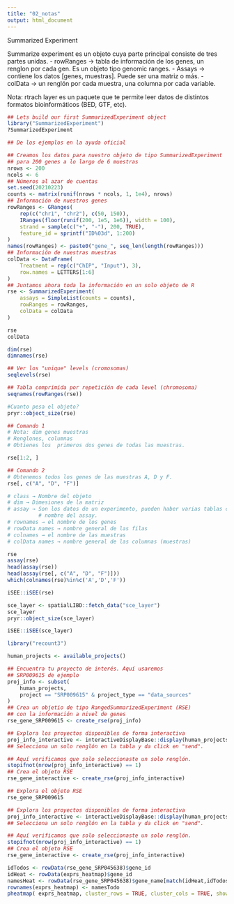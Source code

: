 ```yaml
---
title: "02_notas"
output: html_document
---
```


Summarized Experiment

Summarize experiment es un objeto cuya parte principal consiste de tres partes unidas. 
    - rowRanges → tabla de información de los genes, un renglon por cada gen. Es un 
                objeto tipo genomic ranges.
    - Assays → contiene los datos [genes, muestras]. Puede ser una matriz o más.
    - colData → un renglón por cada muestra, una columna por cada variable.
    
Nota: rtrach layer es un paquete que te permite leer datos de distintos formatos bioinformáticos (BED, GTF, etc).
                  
```r
## Lets build our first SummarizedExperiment object
library("SummarizedExperiment")
?SummarizedExperiment

## De los ejemplos en la ayuda oficial

## Creamos los datos para nuestro objeto de tipo SummarizedExperiment
## para 200 genes a lo largo de 6 muestras
nrows <- 200
ncols <- 6
## Números al azar de cuentas
set.seed(20210223)
counts <- matrix(runif(nrows * ncols, 1, 1e4), nrows)
## Información de nuestros genes
rowRanges <- GRanges(
    rep(c("chr1", "chr2"), c(50, 150)),
    IRanges(floor(runif(200, 1e5, 1e6)), width = 100),
    strand = sample(c("+", "-"), 200, TRUE),
    feature_id = sprintf("ID%03d", 1:200)
)
names(rowRanges) <- paste0("gene_", seq_len(length(rowRanges)))
## Información de nuestras muestras
colData <- DataFrame(
    Treatment = rep(c("ChIP", "Input"), 3),
    row.names = LETTERS[1:6]
)
## Juntamos ahora toda la información en un solo objeto de R
rse <- SummarizedExperiment(
    assays = SimpleList(counts = counts),
    rowRanges = rowRanges,
    colData = colData
)

rse
colData
```


```r
dim(rse)
dimnames(rse)

## Ver los "unique" levels (cromosomas)
seqlevels(rse)

## Tabla comprimida por repetición de cada level (chromosoma)
seqnames(rowRanges(rse)) 

#Cuanto pesa el objeto?
pryr::object_size(rse)
```
```r
## Comando 1
# Nota: dim genes muestras
# Renglones, columnas 
# Obtienes los  primeros dos genes de todas las muestras.

rse[1:2, ]

## Comando 2
# Obtenemos todos los genes de las muestras A, D y F. 
rse[, c("A", "D", "F")]

# class → Nombre del objeto 
# dim → Dimesiones de la matriz 
# assay → Son los datos de un experimento, pueden haber varias tablas con distintos datos.
          # nombre del assay.
# rownames → el nombre de los genes 
# rowData names → nombre general de las filas 
# colnames → el nombre de las muestras 
# colData names → nombre general de las columnas (muestras)

rse
assay(rse)
head(assay(rse))
head(assay(rse[, c("A", "D", "F")]))
which(colnames(rse)%in%c('A','D','F')) 
```
```r
iSEE::iSEE(rse)
```

```r
sce_layer <- spatialLIBD::fetch_data("sce_layer")
sce_layer
pryr::object_size(sce_layer)
```

```r
iSEE::iSEE(sce_layer)
```
```r
library("recount3")

human_projects <- available_projects()
```


```r
## Encuentra tu proyecto de interés. Aquí usaremos
## SRP009615 de ejemplo
proj_info <- subset(
    human_projects,
    project == "SRP009615" & project_type == "data_sources"
)
## Crea un objetio de tipo RangedSummarizedExperiment (RSE)
## con la información a nivel de genes
rse_gene_SRP009615 <- create_rse(proj_info)
```

```r
## Explora los proyectos disponibles de forma interactiva
proj_info_interactive <- interactiveDisplayBase::display(human_projects)
## Selecciona un solo renglón en la tabla y da click en "send".

## Aquí verificamos que solo seleccionaste un solo renglón.
stopifnot(nrow(proj_info_interactive) == 1)
## Crea el objeto RSE
rse_gene_interactive <- create_rse(proj_info_interactive)
```

```r
## Explora el objeto RSE
rse_gene_SRP009615
```

```r
## Explora los proyectos disponibles de forma interactiva
proj_info_interactive <- interactiveDisplayBase::display(human_projects)
## Selecciona un solo renglón en la tabla y da click en "send".

## Aquí verificamos que solo seleccionaste un solo renglón.
stopifnot(nrow(proj_info_interactive) == 1)
## Crea el objeto RSE
rse_gene_interactive <- create_rse(proj_info_interactive)
```

```r
idTodos <- rowData(rse_gene_SRP045638)$gene_id 
idHeat <- rowData(exprs_heatmap)$gene_id 
namesHeat <- rowData(rse_gene_SRP045638)$gene_name[match(idHeat,idTodos)] 
rownames(exprs_heatmap) <- namesTodo 
pheatmap( exprs_heatmap, cluster_rows = TRUE, cluster_cols = TRUE, show_rownames = TRUE, show_colnames = FALSE, annotation_col = df )
```
